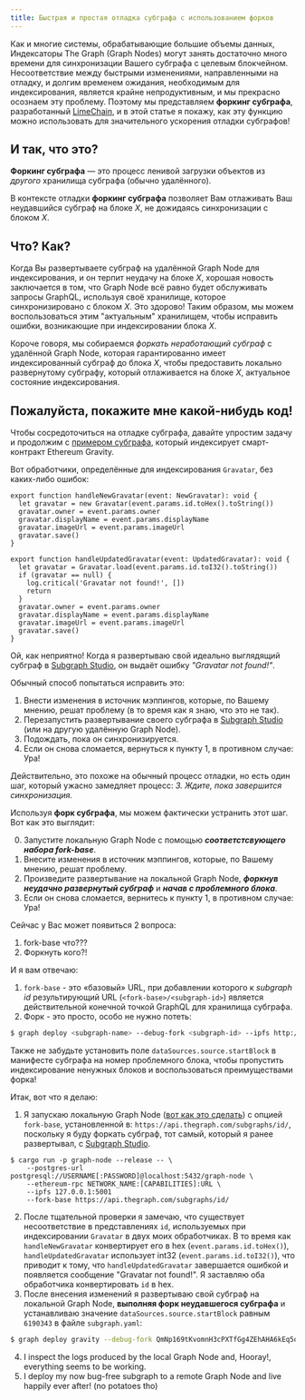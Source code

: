 ```yaml
---
title: Быстрая и простая отладка субграфа с использованием форков
---
```


Как и многие системы, обрабатывающие большие объемы данных, Индексаторы The Graph (Graph Nodes) могут занять достаточно много времени для синхронизации Вашего субграфа с целевым блокчейном. Несоответствие между быстрыми изменениями, направленными на отладку, и долгим временем ожидания, необходимым для индексирования, является крайне непродуктивным, и мы прекрасно осознаем эту проблему. Поэтому мы представляем **форкинг субграфа**, разработанный [LimeChain](https://limechain.tech/), и в этой статье я покажу, как эту функцию можно использовать для значительного ускорения отладки субграфов!

## И так, что это?

**Форкинг субграфа** — это процесс ленивой загрузки объектов из _другого_ хранилища субграфа (обычно удалённого).

В контексте отладки **форкинг субграфа** позволяет Вам отлаживать Ваш неудавшийся субграф на блоке _X_, не дожидаясь синхронизации с блоком _X_.

## Что? Как?

Когда Вы развертываете субграф на удалённой Graph Node для индексирования, и он терпит неудачу на блоке _X_, хорошая новость заключается в том, что Graph Node всё равно будет обслуживать запросы GraphQL, используя своё хранилище, которое синхронизировано с блоком _X_. Это здорово! Таким образом, мы можем воспользоваться этим "актуальным" хранилищем, чтобы исправить ошибки, возникающие при индексировании блока _X_.

Короче говоря, мы собираемся _форкать неработающий субграф_ с удалённой Graph Node, которая гарантированно имеет индексированный субграф до блока _X_, чтобы предоставить локально развернутому субграфу, который отлаживается на блоке _X_, актуальное состояние индексирования.

## Пожалуйста, покажите мне какой-нибудь код!

Чтобы сосредоточиться на отладке субграфа, давайте упростим задачу и продолжим с [примером субграфа](https://github.com/graphprotocol/graph-tooling/tree/main/examples/ethereum-gravatar), который индексирует смарт-контракт Ethereum Gravity.

Вот обработчики, определённые для индексирования `Gravatar`, без каких-либо ошибок:

```tsx
export function handleNewGravatar(event: NewGravatar): void {
  let gravatar = new Gravatar(event.params.id.toHex().toString())
  gravatar.owner = event.params.owner
  gravatar.displayName = event.params.displayName
  gravatar.imageUrl = event.params.imageUrl
  gravatar.save()
}

export function handleUpdatedGravatar(event: UpdatedGravatar): void {
  let gravatar = Gravatar.load(event.params.id.toI32().toString())
  if (gravatar == null) {
    log.critical('Gravatar not found!', [])
    return
  }
  gravatar.owner = event.params.owner
  gravatar.displayName = event.params.displayName
  gravatar.imageUrl = event.params.imageUrl
  gravatar.save()
}
```

Ой, как неприятно! Когда я развертываю свой идеально выглядящий субграф в [Subgraph Studio](https://thegraph.com/studio/), он выдаёт ошибку _"Gravatar not found!"_.

Обычный способ попытаться исправить это:

1. Внести изменения в источник мэппингов, которые, по Вашему мнению, решат проблему (в то время как я знаю, что это не так).
2. Перезапустить развертывание своего субграфа в [Subgraph Studio](https://thegraph.com/studio/) (или на другую удалённую Graph Node).
3. Подождать, пока он синхронизируется.
4. Если он снова сломается, вернуться к пункту 1, в противном случае: Ура!

Действительно, это похоже на обычный процесс отладки, но есть один шаг, который ужасно замедляет процесс: _3. Ждите, пока завершится синхронизация._

Используя **форк субграфа**, мы можем фактически устранить этот шаг. Вот как это выглядит:

0. Запустите локальную Graph Node с помощью **_соответстсвующего набора fork-base_**.
1. Внесите изменения в источник мэппингов, которые, по Вашему мнению, решат проблему.
2. Произведите развертывание на локальной Graph Node, **_форкнув неудачно развернутый субграф_** и **_начав с проблемного блока_**.
3. Если он снова сломается, вернитесь к пункту 1, в противном случае: Ура!

Сейчас у Вас может появиться 2 вопроса:

1. fork-base что???
2. Форкнуть кого?!

И я вам отвечаю:

1. `fork-base` - это «базовый» URL, при добавлении которого к _subgraph id_ результирующий URL (`<fork-base>/<subgraph-id>`) является действительной конечной точкой GraphQL для хранилища субграфа.
2. Форк - это просто, особо не нужно потеть:

```bash
$ graph deploy <subgraph-name> --debug-fork <subgraph-id> --ipfs http://localhost:5001 --node http://localhost:8020
```

Также не забудьте установить поле `dataSources.source.startBlock` в манифесте субграфа на номер проблемного блока, чтобы пропустить индексирование ненужных блоков и воспользоваться преимуществами форка!

Итак, вот что я делаю:

1. Я запускаю локальную Graph Node ([вот как это сделать](https://github.com/graphprotocol/graph-node#running-a-local-graph-node)) с опцией `fork-base`, установленной в: `https://api.thegraph.com/subgraphs/id/`, поскольку я буду форкать субграф, тот самый, который я ранее развертывал, с [Subgraph Studio](https://thegraph.com/studio/).

```
$ cargo run -p graph-node --release -- \
    --postgres-url postgresql://USERNAME[:PASSWORD]@localhost:5432/graph-node \
    --ethereum-rpc NETWORK_NAME:[CAPABILITIES]:URL \
    --ipfs 127.0.0.1:5001
    --fork-base https://api.thegraph.com/subgraphs/id/
```

2. После тщательной проверки я замечаю, что существует несоответствие в представлениях `id`, используемых при индексировании `Gravatar` в двух моих обработчиках. В то время как `handleNewGravatar` конвертирует его в hex (`event.params.id.toHex()`), `handleUpdatedGravatar` использует int32 (`event.params.id.toI32()`), что приводит к тому, что `handleUpdatedGravatar` завершается ошибкой и появляется сообщение "Gravatar not found!". Я заставляю оба обработчика конвертировать `id` в hex.
3. После внесения изменений я развертываю свой субграф на локальной Graph Node, **выполняя форк неудавшегося субграфа** и устанавливаю значение `dataSources.source.startBlock` равным `6190343` в файле `subgraph.yaml`:

```bash
$ graph deploy gravity --debug-fork QmNp169tKvomnH3cPXTfGg4ZEhAHA6kEq5oy1XDqAxqHmW --ipfs http://localhost:5001 --node http://localhost:8020
```

4. I inspect the logs produced by the local Graph Node and, Hooray!, everything seems to be working.
5. I deploy my now bug-free subgraph to a remote Graph Node and live happily ever after! (no potatoes tho)

